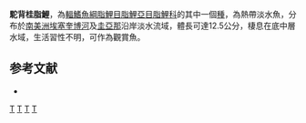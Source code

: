 {{Speciesbox 
| taxon = Charax gibbosus
| status = NE
| status_system = IUCN3.1
| authority =  [[Linnaeus|Linnaeus]], 1758
| synonyms = *''Salmo gibbosus''<br /><small>Linnaeus, 1758</small>
*''Cynopotamus gibbosus''<br /><small>Valenciennes, 1850</small>
}}
'''駝背桂脂鯉'''，為[[輻鰭魚綱|輻鰭魚綱]][[脂鯉目|脂鯉目]][[脂鯉亞目|脂鯉亞目]][[脂鯉科|脂鯉科]]的其中一個[[種|種]]，為熱帶淡水魚，分布於[[南美洲|南美洲]][[埃塞奎博河|埃塞奎博河]]及[[圭亞那|圭亞那]]沿岸淡水流域，體長可達12.5公分，棲息在底中層水域，生活習性不明，可作為觀賞魚。

==参考文献==
{{refbegin}}
*{{FishBase_species|genus=Charax|species=gibbosus|year=2013|month=11}}
{{refend}}

{{Taxonbar|from=Q5637714}}

[[Category:觀賞魚|T]]
[[Category:桂脂鯉屬|T]]
[[Category:1758年描述的鱼类|T]]
[[Category:卡尔·林奈命名的生物分类|T]]


{{魚類小作品}}